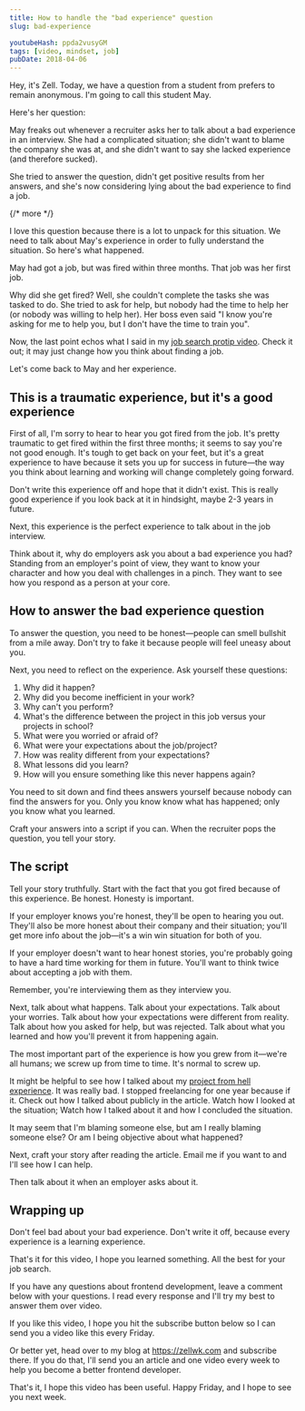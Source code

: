 ```yaml
---
title: How to handle the "bad experience" question
slug: bad-experience

youtubeHash: ppda2vusyGM
tags: [video, mindset, job]
pubDate: 2018-04-06
---
```


Hey, it's Zell. Today, we have a question from a student from prefers to remain anonymous. I'm going to call this student May.

Here's her question:

May freaks out whenever a recruiter asks her to talk about a bad experience in an interview. She had a complicated situation; she didn't want to blame the company she was at, and she didn't want to say she lacked experience (and therefore sucked).

She tried to answer the question, didn't get positive results from her answers, and she's now considering lying about the bad experience to find a job.

{/* more */}

I love this question because there is a lot to unpack for this situation. We need to talk about May's experience in order to fully understand the situation. So here's what happened.

May had got a job, but was fired within three months. That job was her first job.

Why did she get fired? Well, she couldn't complete the tasks she was tasked to do. She tried to ask for help, but nobody had the time to help her (or nobody was willing to help her). Her boss even said "I know you're asking for me to help you, but I don't have the time to train you".

Now, the last point echos what I said in my [job search protip video](). Check it out; it may just change how you think about finding a job.

Let's come back to May and her experience.

## This is a traumatic experience, but it's a good experience

First of all, I'm sorry to hear to hear you got fired from the job. It's pretty traumatic to get fired within the first three months; it seems to say you're not good enough. It's tough to get back on your feet, but it's a great experience to have because it sets you up for success in future—the way you think about learning and working will change completely going forward.

Don't write this experience off and hope that it didn't exist. This is really good experience if you look back at it in hindsight, maybe 2-3 years in future.

Next, this experience is the perfect experience to talk about in the job interview.

Think about it, why do employers ask you about a bad experience you had? Standing from an employer's point of view, they want to know your character and how you deal with challenges in a pinch. They want to see how you respond as a person at your core.

## How to answer the bad experience question

To answer the question, you need to be honest—people can smell bullshit from a mile away. Don't try to fake it because people will feel uneasy about you.

Next, you need to reflect on the experience. Ask yourself these questions:

1. Why did it happen?
2. Why did you become inefficient in your work?
3. Why can't you perform?
4. What's the difference between the project in this job versus your projects in school?
5. What were you worried or afraid of?
6. What were your expectations about the job/project?
7. How was reality different from your expectations?
8. What lessons did you learn?
9. How will you ensure something like this never happens again?

You need to sit down and find thees answers yourself because nobody can find the answers for you. Only you know know what has happened; only you know what you learned.

Craft your answers into a script if you can. When the recruiter pops the question, you tell your story.

## The script

Tell your story truthfully. Start with the fact that you got fired because of this experience. Be honest. Honesty is important.

If your employer knows you're honest, they'll be open to hearing you out. They'll also be more honest about their company and their situation; you'll get more info about the job—it's a win win situation for both of you.

If your employer doesn't want to hear honest stories, you're probably going to have a hard time working for them in future. You'll want to think twice about accepting a job with them.

Remember, you're interviewing them as they interview you.

Next, talk about what happens. Talk about your expectations. Talk about your worries. Talk about how your expectations were different from reality. Talk about how you asked for help, but was rejected. Talk about what you learned and how you'll prevent it from happening again.

The most important part of the experience is how you grew from it—we're all humans; we screw up from time to time. It's normal to screw up.

It might be helpful to see how I talked about my [project from hell experience](). It was really bad. I stopped freelancing for one year because if it. Check out how I talked about publicly in the article. Watch how I looked at the situation; Watch how I talked about it and how I concluded the situation.

It may seem that I'm blaming someone else, but am I really blaming someone else? Or am I being objective about what happened?

Next, craft your story after reading the article. Email me if you want to and I'll see how I can help.

Then talk about it when an employer asks about it.

## Wrapping up

Don't feel bad about your bad experience. Don't write it off, because every experience is a learning experience.

That's it for this video, I hope you learned something. All the best for your job search.

If you have any questions about frontend development, leave a comment below with your questions. I read every response and I'll try my best to answer them over video.

If you like this video, I hope you hit the subscribe button below so I can send you a video like this every Friday.

Or better yet, head over to my blog at https://zellwk.com and subscribe there. If you do that, I'll send you an article and one video every week to help you become a better frontend developer.

That's it, I hope this video has been useful. Happy Friday, and I hope to see you next week.
